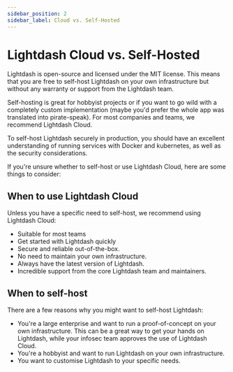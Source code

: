 ```yaml
---
sidebar_position: 2
sidebar_label: Cloud vs. Self-Hosted
---
```


# Lightdash Cloud vs. Self-Hosted

Lightdash is open-source and licensed under the MIT license. This means that you are free to self-host Lightdash on 
your own infrastructure but without any warranty or support from the Lightdash team.

Self-hosting is great for hobbyist projects or if you want to go wild with a completely custom implementation (maybe 
you'd prefer the whole app was translated into pirate-speak).
For most companies and teams, we recommend Lightdash Cloud.

To self-host Lightdash securely in production, you should have an excellent understanding of running services 
with Docker and kubernetes, as well as the security considerations.

If you're unsure whether to self-host or use Lightdash Cloud, here are some things to consider:

## When to use Lightdash Cloud

Unless you have a specific need to self-host, we recommend using Lightdash Cloud:

- Suitable for most teams
- Get started with Lightdash quickly
- Secure and reliable out-of-the-box.
- No need to maintain your own infrastructure.
- Always have the latest version of Lightdash.
- Incredible support from the core Lightdash team and maintainers.

## When to self-host

There are a few reasons why you might want to self-host Lightdash:

- You're a large enterprise and want to run a proof-of-concept on your own infrastructure. This can be a great way 
  to get your hands on Lightdash, while your infosec team approves the use of Lightdash Cloud.
- You're a hobbyist and want to run Lightdash on your own infrastructure.
- You want to customise Lightdash to your specific needs. 

